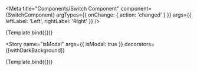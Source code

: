 
<Meta
  title="Components/Switch Component"
  component={SwitchComponent}
  argTypes={{ onChange: { action: 'changed' } }}
  args={{ leftLabel: 'Left', rightLabel: 'Right' }}
/>


<Story name="Default">{Template.bind({})}</Story>

<Story
  name="isModal"
  args={{ isModal: true }}
  decorators={[withDarkBackground]}
>
  {Template.bind({})}
</Story>
